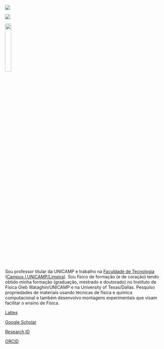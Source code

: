 ::: {.centerText}
::: {.column-screen .largeExplora style="margin-top:1.5%;"}
![](assets/foto-site.svg)
:::

::: {.column-screen .smallExplora style="margin-top:1.5%;"}
![](assets/foto-site.svg)
:::

:::


::: {.column-page}

::: {.centerText}

::: {.centerText}
![](vitor_coluci.jpg){width=20%}
:::

Sou professor titular da UNICAMP e trabalho na [Faculdade de Tecnologia](http://www.ft.unicamp.br) ([Campus I UNICAMP/Limeira](./institucional/localizacao.qmd)). Sou físico de formação (e de coração) tendo obtido minha formação (graduação, mestrado e doutorado) no Instituto de Física Gleb Wataghin/UNICAMP e na University of Texas/Dallas. Pesquiso propriedades de materiais usando técnicas de física e química computacional e também desenvolvo montagens experimentais que visam facilitar o ensino de Física.

[Lattes](http://lattes.cnpq.br/5495322642019035) 

[Google Scholar](http://scholar.google.com.br/citations?user=c6aIEUwAAAAJ)

[Research ID](http://www.researcherid.com/rid/E-1079-2012)

[ORCID](https://orcid.org/0000-0001-5179-6182)

:::

:::